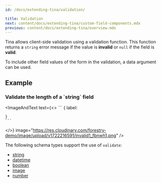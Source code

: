 ```yaml
---
id: /docs/extending-tina/validation/

title: Validation
next: content/docs/extending-tina/custom-field-components.mdx
previous: content/docs/extending-tina/overview.mdx
---
```


Tina allows client-side validation using a validation function. This function returns a `string` error message if the value is **invalid** or `null` if the field is **valid**.

To include other field values of the form in the validation, a data argument can be used.

## Example

### Validate the length of a \`string\` field

<ImageAndText
  text={<>
    ```
    {
    label:
    
    
    }
    ```
  </>}
  image="https://res.cloudinary.com/forestry-demo/image/upload/v1722216591/invalid1_fbnwh1.png"
/>

The following schema types support the use of `validate`:

- [string](/docs/reference/types/string/)
- [datetime](/docs/reference/types/datetime/)
- [boolean](/docs/reference/types/boolean/)
- [image](/docs/reference/types/image/)
- [number](/docs/reference/types/number/)
